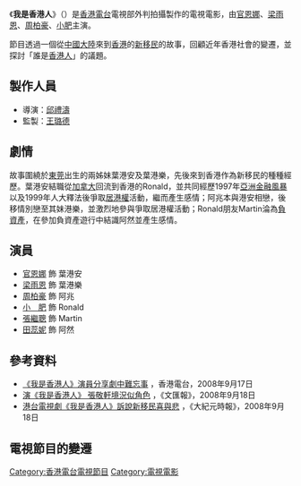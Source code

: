 {{Distinguish|我是香港人連線}}
{{香港電台電視節目
|中文節目名=我是香港人
|英文節目名={{lang|en|This is my Home}}
|製作年份=
|翡翠台首播日期=2008年9月20日
|翡翠台首播時間=星期六 19:00-20:30 (連廣告)
|監製=[[王璐德|王璐德]]
|語言=[[粵語|粵語]]
|集數=1
|類型=劇情
|製作公司=[[香港電台|香港電台]]電視部
|主演=[[官恩娜|官恩娜]]、[[周柏豪|周柏豪]]、[[小肥|小　肥]]、[[梁雨恩|梁雨恩]]、<br/>[[張繼聰|張繼聰]]、[[田蕊妮|田蕊妮]]
|主題曲=同心同路
|作曲=[[金培達|金培達]]
|填詞=[[陳少琪|陳少琪]]
|主唱=[[張敬軒|張敬軒]]、[[謝安琪|謝安琪]]、[[孫耀威|孫耀威]]、[[關楚耀|關楚耀]]
}}
《'''我是香港人'''》（{{lang-en|'''This is my Home'''}}）是[[香港電台|香港電台]]電視部外判拍攝製作的電視電影，由[[官恩娜|官恩娜]]、[[梁雨恩|梁雨恩]]、[[周柏豪|周柏豪]]、[[小肥|小肥]]主演。

節目透過一個從[[中國大陸|中國大陸]]來到[[香港|香港]]的[[香港新移民|新移民]]的故事，回顧近年香港社會的變遷，並探討「誰是[[香港人|香港人]]」的議題。

==製作人員==
*導演：[[邱禮濤|邱禮濤]]
*監製：[[王璐德|王璐德]]

==劇情==
故事圍繞於[[東莞|東莞]]出生的兩姊妹葉港安及葉港樂，先後來到香港作為新移民的種種經歷。葉港安結職從[[加拿大|加拿大]]回流到香港的Ronald，並共同經歷1997年[[亞洲金融風暴|亞洲金融風暴]]以及1999年人大釋法後爭取[[居港權|居港權]]活動，繼而產生感情；阿兆本與港安相戀，後移情別戀至其妹港樂，並激烈地參與爭取居港權活動；Ronald朋友Martin淪為[[負資產|負資產]]，在參加負資產遊行中結識阿然並產生感情。

==演員==
*[[官恩娜|官恩娜]] 飾 葉港安
*[[梁雨恩|梁雨恩]] 飾 葉港樂
*[[周柏豪|周柏豪]] 飾 阿兆
*[[小肥|小　肥]] 飾 Ronald
*[[張繼聰|張繼聰]] 飾 Martin
*[[田蕊妮|田蕊妮]] 飾 阿然

==參考資料==
*[http://www.rthk.org.hk/press/chi/20080917_66_121989.html  《我是香港人》演員分享劇中難忘事] {{Wayback|url=http://www.rthk.org.hk/press/chi/20080917_66_121989.html |date=20160304113924 }}，香港電台，2008年9月17日
*[http://paper.wenweipo.com/2008/09/18/EN0809180003.htm  演《我是香港人》 張敬軒境況似角色] {{Wayback|url=http://paper.wenweipo.com/2008/09/18/EN0809180003.htm |date=20190908143140 }}，《文匯報》，2008年9月18日
*[http://hk.epochtimes.com/8/9/19/88701.htm  港台電視劇《我是香港人》訴說新移民喜與悲] {{Wayback|url=http://hk.epochtimes.com/8/9/19/88701.htm |date=20110307072602 }}，《大紀元時報》，2008年9月18日

==電視節目的變遷==
{{電視節目的變遷|
|電視台={{HK}}[[無綫電視|無綫電視]][[翡翠台|翡翠台]]
|播放檔次=星期六 19:00-20:30 時段
|節目名稱=我是香港人 (港台節目)<br/>(2008.09.20)
|上一節目=[[改革開放三十年系列·中國新面貌|改革開放三十年系列·<br/>中國新面貌]] (港台節目)<br/>(第7集)<br/>(2008.09.13)<span style="font-size:smaller;">(19:00-19:30)</span>
----[[幸福的味道|幸福的味道]] (港台節目)<br/>(2008.09.06 - 2008.09.13)<span style="font-size:smaller;">(19:30-20:30)</span>
|下一節目=(2008.09.27)
}}
{{周柏豪}}
{{香港人}}
[[Category:香港電台電視節目|Category:香港電台電視節目]]
[[Category:電視電影|Category:電視電影]]